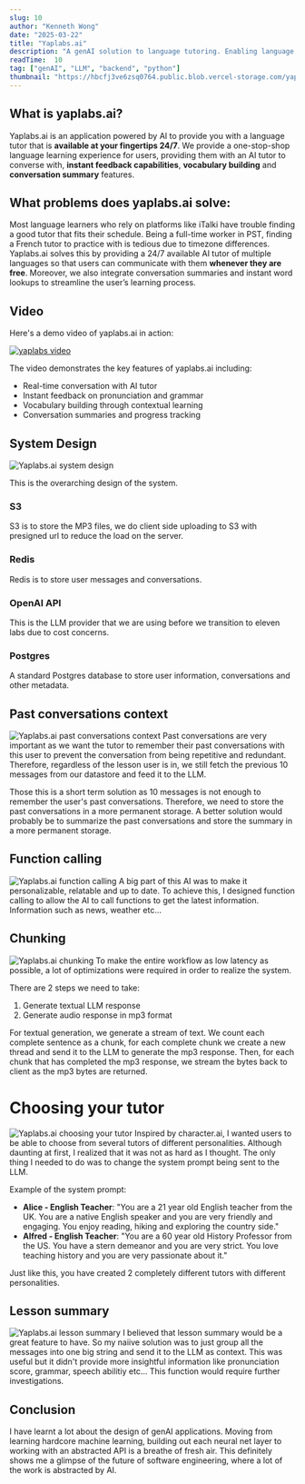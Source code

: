 ```yaml
---
slug: 10
author: "Kenneth Wong"
date: "2025-03-22"
title: "Yaplabs.ai"
description: "A genAI solution to language tutoring. Enabling language learners to be able to practice their language with an AI enabled real-time tutor."
readTime:  10
tag: ["genAI", "LLM", "backend", "python"]
thumbnail: "https://hbcfj3ve6zsq0764.public.blob.vercel-storage.com/yaplabs_logo-zsyTHGyVO9xOVdfnZO0zzXTxR6xPrN.png"
---
```


## What is yaplabs.ai?
Yaplabs.ai is an application powered by AI to provide you with a language tutor that is **available at your fingertips 24/7**. We provide a one-stop-shop language learning experience for users, providing them with an AI tutor to converse with, **instant feedback capabilities**, **vocabulary building** and **conversation summary** features.


## What problems does yaplabs.ai solve:
Most language learners who rely on platforms like iTalki have trouble finding a good tutor that fits their schedule. Being a full-time worker in PST, finding a French tutor to practice with is tedious due to timezone differences.
Yaplabs.ai solves this by providing a 24/7 available AI tutor of multiple languages so that users can communicate with them **whenever they are free**. Moreover, we also integrate conversation summaries and instant word lookups to streamline the user’s learning process.

## Video
Here's a demo video of yaplabs.ai in action:

[![yaplabs video](https://i9.ytimg.com/vi/UloY5tbSVe8/mq2.jpg?sqp=CNySmsMG-oaymwEoCMACELQB8quKqQMcGADwAQH4Ac4FgAKACooCDAgAEAEYRyBeKGUwDw==&rs=AOn4CLAwqR6WHpB8wEykNMzhojRujgxlmw)](https://www.youtube.com/shorts/UloY5tbSVe8)

The video demonstrates the key features of yaplabs.ai including:
- Real-time conversation with AI tutor
- Instant feedback on pronunciation and grammar
- Vocabulary building through contextual learning
- Conversation summaries and progress tracking


## System Design
![Yaplabs.ai system design](https://hbcfj3ve6zsq0764.public.blob.vercel-storage.com/lango-system-design-FkEcie2twkFYASaVM7g7gsiPZIvM3V)

This is the overarching design of the system.

### S3
S3 is to store the MP3 files, we do client side uploading to S3 with presigned url to reduce the load on the server.

### Redis
Redis is to store user messages and conversations.

### OpenAI API
This is the LLM provider that we are using before we transition to eleven labs due to cost concerns.

### Postgres
A standard Postgres database to store user information, conversations and other metadata.


## Past conversations context
![Yaplabs.ai past conversations context](https://encrypted-tbn0.gstatic.com/images?q=tbn:ANd9GcSlVHV56YxZOI_mj_rbKjNRg1bQg2cb_7WFeQ&s)
Past conversations are very important as we want the tutor to remember their past conversations with this user to prevent the conversation
from being repetitive and redundant. Therefore, regardless of the lesson user is in, we still fetch the previous 10 messages from our datastore and
feed it to the LLM.

Those this is a short term solution as 10 messages is not enough to remember the user's past conversations. Therefore, we need to store the past conversations in a more permanent storage.
A better solution would probably be to summarize the past conversations and store the summary in a more permanent storage.


## Function calling
![Yaplabs.ai function calling](https://hbcfj3ve6zsq0764.public.blob.vercel-storage.com/yaplabs-rag-bC1CVKiowbaX4HhYdMq68y1l0Nsl6x)
A big part of this AI was to make it personalizable, relatable and up to date. To achieve this, I designed
function calling to allow the AI to call functions to get the latest information. Information such as news, weather etc...


## Chunking
![Yaplabs.ai chunking](https://hbcfj3ve6zsq0764.public.blob.vercel-storage.com/yaplabs_llm-8q8D66M50fdHxSHVjgVl3IHHK6LKaV.png)
To make the entire workflow as low latency as possible, a lot of optimizations were required in order to realize the system.

There are 2 steps we need to take:
1. Generate textual LLM response
2. Generate audio response in mp3 format
>
For textual generation, we generate a stream of text. We count each complete sentence as a chunk, for each complete chunk
we create a new thread and send it to the LLM to generate the mp3 response. Then, for each chunk that has completed the mp3 response,
we stream the bytes back to client as the mp3 bytes are returned.


# Choosing your tutor
![Yaplabs.ai choosing your tutor](https://hbcfj3ve6zsq0764.public.blob.vercel-storage.com/yaplabs-tutors-TK0mnIt1XFLnvDAZWY8IHjbKmW49zG)
Inspired by character.ai, I wanted users to be able to choose from several tutors of different personalities. Although daunting at first, I realized that it was
not as hard as I thought. The only thing I needed to do was to change the system prompt being sent to the LLM. 

Example of the system prompt:
- **Alice - English Teacher**: "You are a 21 year old English teacher from the UK. You are a native English speaker and you are very friendly and engaging. You enjoy reading, hiking and exploring the country side."
- **Alfred - English Teacher**: "You are a 60 year old History Professor from the US. You have a stern demeanor and you are very strict. You love teaching history and you are very passionate about it."
>
Just like this, you have created 2 completely different tutors with different personalities.


## Lesson summary
![Yaplabs.ai lesson summary](https://images.unsplash.com/photo-1462642109801-4ac2971a3a51?w=900&auto=format&fit=crop&q=60&ixlib=rb-4.1.0&ixid=M3wxMjA3fDB8MHxzZWFyY2h8M3x8c3VtbWFyeXxlbnwwfHwwfHx8MA%3D%3D)
I believed that lesson summary would be a great feature to have. So my naiive solution was to just group all the messages into one big string and send it to the LLM as context.
This was useful but it didn't provide more insightful information like pronunciation score, grammar, speech abilitiy etc... This function would require further investigations.

## Conclusion
I have learnt a lot about the design of genAI applications. Moving from learning hardcore machine learning, building out each neural net layer to
working with an abstracted API is a breathe of fresh air. This definitely shows me a glimpse of the future of software engineering, where a lot of the work is
abstracted by AI.
